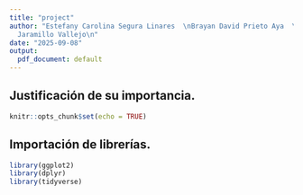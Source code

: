 ```yaml
---
title: "project"
author: "Estefany Carolina Segura Linares  \nBrayan David Prieto Aya  \nAlejandro
  Jaramillo Vallejo\n"
date: "2025-09-08"
output:
  pdf_document: default
---
```


## Justificación de su importancia.

```r
knitr::opts_chunk$set(echo = TRUE)
```

## Importación de librerías.
```r
library(ggplot2)
library(dplyr)
library(tidyverse)
```

